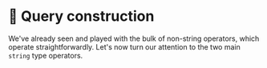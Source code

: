 # 📘 Query construction

We've already seen and played with the bulk of non-string
operators, which operate straightforwardly. Let's now turn our attention to the
two main `string` type operators.

